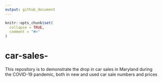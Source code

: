 ```yaml
---
output: github_document
---
```


<!-- README.md is generated from README.Rmd. Please edit that file -->

```r
knitr::opts_chunk$set(
  collapse = TRUE,
  comment = "#>"
)
```

# car-sales-

<!-- badges: start -->
<!-- badges: end -->

This repository is to demonstrate the drop in car sales in Maryland during the COVID-19 pandemic, both in new and used car sale numbers and prices

